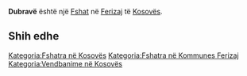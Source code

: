 {{Fshat në Kosovës
 | Emri                = Dubravë
| sqi_N_name = Dubravë
| sqi_N_FULL_NAME_RO = Dubravë
| sqi_N_FULL_NAME_ND_RO = Dubrave
| sqi_N_SORT_NAME_RG = DUBRAVE
| sqi_N_FULL_NAME_RG = Dubravë
| sqi_N_FULL_NAME_ND_RG = Dubrave
| sqi_V_name = Lisnajë
| sqi_V_FULL_NAME_RO = Lisnajë
| sqi_V_FULL_NAME_ND_RO = Lisnaje
| sqi_V_SORT_NAME_RG = LISNAJE
| sqi_V_FULL_NAME_RG = Lisnajë
| sqi_V_FULL_NAME_ND_RG = Lisnaje
| srp_N_name = Dubrava
| srp_N_FULL_NAME_RO = Dubrava
| srp_N_FULL_NAME_ND_RO = Dubrava
| srp_N_SORT_NAME_RG = DUBRAVA
| srp_N_FULL_NAME_RG = Dubrava
| srp_N_FULL_NAME_ND_RG = Dubrava
| srp_NS_name = Дубрава
| srp_NS_FULL_NAME_RO = Дубрава
| srp_NS_FULL_NAME_ND_RO = Дубрава
| srp_NS_SORT_NAME_RG = ДУБРАВА
| srp_NS_FULL_NAME_RG = Дубрава
| srp_NS_FULL_NAME_ND_RG = Дубрава
| std_V_name = Dobrova
| std_V_FULL_NAME_RO = Dobrova
| std_V_FULL_NAME_ND_RO = Dobrova
| std_V_SORT_NAME_RG = DOBROVA
| std_V_FULL_NAME_RG = Dobrova
| std_V_FULL_NAME_ND_RG = Dobrova

 | Emri (Rasa dhanore) = 
 | Figura              = 
 | Shteti              = Kosovo
 | Komuna              = Ferizaj
 | Kodi postar         = 
 | Sipërfaqja          = 

 | Popullsia           = 

 | Regj. i popullsisë  = 
 | Dend. e popullsisë  = 
 | Faqja zyrtare       = 
 <!--- Koordinatat ----> 
 | Gjerësia            = 42.323056
 | Gjatësia            = 20.851389
 | Lartësia            = 
}}
'''Dubravë''' është një [[Fshat]] në [[Ferizaj]] të [[Kosovës]].

<!-- == Gjeografia == -->
<!-- == Historia == -->
<!-- == Demografia == -->
== Shih edhe ==
{{Komuna Ferizaj}}
{{Kosovo-Administrata-Cung}}

[[Kategoria:Fshatra në Kosovës]]
[[Kategoria:Fshatra në Kommunes Ferizaj]]
[[Kategoria:Vendbanime në Kosovës]]